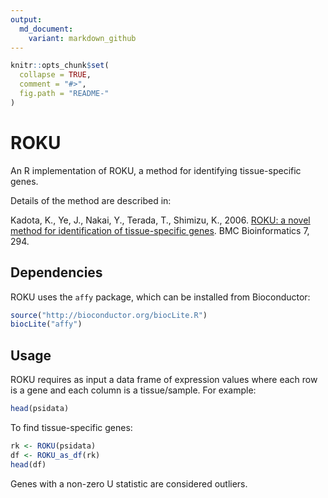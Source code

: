 ```yaml
---
output:
  md_document:
    variant: markdown_github
---
```


<!-- README.md is generated from README.Rmd. Please edit that file -->

```r
knitr::opts_chunk$set(
  collapse = TRUE,
  comment = "#>",
  fig.path = "README-"
)
```

# ROKU

An R implementation of ROKU, a method for identifying tissue-specific genes.

Details of the method are described in:

Kadota, K., Ye, J., Nakai, Y., Terada, T., Shimizu, K., 2006. [ROKU: a novel
method for identification of tissue-specific
genes](http://www.biomedcentral.com/1471-2105/7/294). BMC Bioinformatics 7, 294.

## Dependencies

ROKU uses the `affy` package, which can be installed from Bioconductor:

```r
source("http://bioconductor.org/biocLite.R")
biocLite("affy")
```

## Usage

ROKU requires as input a data frame of expression values where each row is a gene
and each column is a tissue/sample. For example: 

```r
head(psidata)
```

To find tissue-specific genes:
```r
rk <- ROKU(psidata)
df <- ROKU_as_df(rk)
head(df)
```

Genes with a non-zero U statistic are considered outliers.

